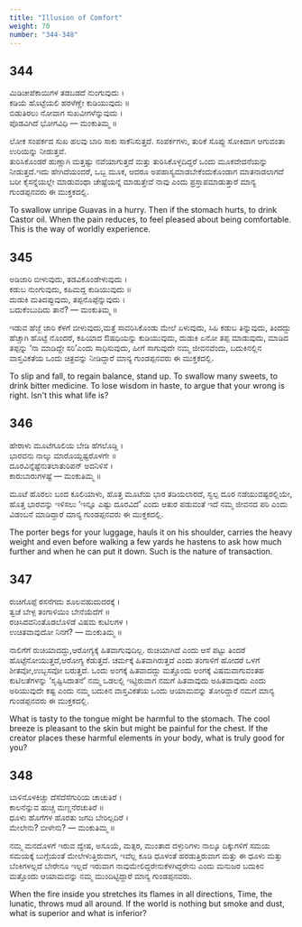 ```yaml
---
title: "Illusion of Comfort"
weight: 70
number: "344-348"
---
```


## 344

ಮಿಡಿಚೀಪೆಕಾಯಿಗಳ ತಡಬಡದೆ ನುಂಗುವುದು ।  
ಕಡಿಯೆ ಹೊಟ್ಟೆಯಲಿ ಹರಳೆಣ್ಣೇ ಕುಡಿಯುವುದು ॥  
ಬಿಡುತಿರಲು ನೋವಾಗ ಸುಖವೀಗಳೆನ್ನುವುದು ।  
ಪೊಡವಿಗಿದೆ ಭೋಗವಿಧಿ — ಮಂಕುತಿಮ್ಮ ॥

ಲೋಕ ಸಂಪರ್ಕದ ಸುಖ ಹಲವು ಬಾರಿ ಸಾಕು ಸಾಕೆನಿಸುತ್ತದೆ. ಸಂಪರ್ಕಗಳು, ತುರಿಕೆ ಸೊಪ್ಪು ಸೋಕಿದಾಗ ಆಗುವಂತಾ ಉರಿಯನ್ನು ನೀಡುತ್ತವೆ.  
 ತುರಿಸಿಕೊಂಡರೆ ಹುಣ್ಣಾಗಿ ಮತ್ತಷ್ಟು ನವೆಯಾಗುತ್ತದೆ ಮತ್ತು ತುರಿಸಿಕೊಳ್ಳದಿದ್ದರೆ ಒಂದು ಮೂಕವೇದನೆಯನ್ನು ನೀಡುತ್ತದೆ.ಇದು ಹೇಗಿದೆಯಂದರೆ, ಒಬ್ಬ ಮೂಕ, ಆದರೂ ಅಪಹಾಸ್ಯಮಾಡಬೇಕೆಂದುಕೊಂಡಾಗ ಮಾತನಾಡಲಾಗದೆ ಬರೀ ಕೈಸನ್ನೆಯಲ್ಲೇ ಮಾಡುವಂಥಾ ಚೇಷ್ಟೆಯನ್ನೆ ಮಾಡುತ್ತೇವೆ ನಾವು ಎಂದು ಪ್ರಸ್ತಾಪಮಾಡುತ್ತಾರೆ ಮಾನ್ಯ ಗುಂಡಪ್ಪನವರು ಈ ಮುಕ್ತಕದಲ್ಲಿ.

To swallow unripe Guavas in a hurry. Then if the stomach hurts, to drink Castor oil. When the pain reduces, to feel pleased about being comfortable. This is the way of worldly experience.

## 345

ಅಡಿಜಾರಿ ಬೀಳುವುದು, ತಡವಿಕೊಂಡೇಳುವುದು ।  
ಕಡುಬ ನುಂಗುವುದು, ಕಹಿಮದ್ದ ಕುಡಿಯುವುದು ॥  
ದುಡುಕಿ ಮತಿದಪ್ಪುವುದು, ತಪ್ಪನೊಪ್ಪೆನ್ನುವುದು ।  
ಬದುಕೆಂಬುದಿದು ತಾನೆ? — ಮಂಕುತಿಮ್ಮ ॥

ಇಡುವ ಹೆಜ್ಜೆ ಜಾರಿ ಕೆಳಗೆ ಬೀಳುವುದು,ಮತ್ತೆ ಸಾವರಿಸಿಕೊಂಡು ಮೇಲೆ ಏಳುವುದು, ಸಿಹಿ ಕಡುಬ ತಿನ್ನುವುದು, ತಿಂದದ್ದು ಹೆಚ್ಚಾಗಿ ಹೊಟ್ಟೆ ನೊಂದರೆ, ಕಹಿಯಾದ ಔಷಧಿಯನ್ನು ಕುಡಿಯುವುದು, ದುಡುಕಿ ಏನೋ ತಪ್ಪ ಮಾಡುವುದು, ಮಾಡಿದ ತಪ್ಪನ್ನು ‘ನಾ ಮಾಡಿದ್ದೇ ಸರಿ’ಎಂದು ಸಾಧಿಸುವುದು, ಹೀಗೆ ಸಾಗುವುದೇ ನಮ್ಮ ಜೀವನವೆಂದು, ಬದುಕಿನಲ್ಲಿನ ವಾಸ್ತವಿಕತೆಯ ಒಂದು ಚಿತ್ರವನ್ನು ನೀಡಿದ್ದಾರೆ ಮಾನ್ಯ ಗುಂಡಪ್ಪನವರು ಈ ಮುಕ್ತಕದಲ್ಲಿ.

To slip and fall, to regain balance, stand up. To swallow many sweets, to drink bitter medicine. To lose wisdom in haste, to argue that your wrong is right. Isn't this what life is?

## 346

ಹೇರಾಳು ಮೂಟೆಗೂಲಿಯ ಬೇಡಿ ಹೆಗಲೊಡ್ಡಿ ।  
ಭಾರವನು ನಾಲ್ಕು ಮಾರೊಯ್ದಷ್ಟರೊಳಗೇ ॥  
ದೂರವಿನ್ನೆಷ್ಟೆನುತಲಾತುರಿಪನ್ ಅದನಿಳಿಸೆ ।  
ಕಾರುಬಾರುಗಳಷ್ಟೆ — ಮಂಕುತಿಮ್ಮ ॥

ಮೂಟೆ ಹೊರಲು ಬಂದ ಕೂಲಿಯಾಳು, ಹೊತ್ತ ಮೂಟೆಯ ಭಾರ ತಡಿಯಲಾರದೆ, ಸ್ವಲ್ಪ ದೂರ ನಡೆಯುವಷ್ಟರಲ್ಲಿಯೇ, ಹೊತ್ತ ಭಾರವನ್ನು ಇಳಿಸಲು ‘ಇನ್ನೂ ಎಷ್ಟು ದೂರವಿದೆ’ ಎಂದು ಆತುರ ಪಡುವಂತೆ ಇದೆ ನಮ್ಮ ಜೀವನದ ಪರಿ ಎಂದು ವಿಡಂಬನೆ ಮಾಡಿದ್ದಾರೆ ಮಾನ್ಯ ಗುಂಡಪ್ಪನವರು ಈ ಮುಕ್ತಕದಲ್ಲಿ.

The porter begs for your luggage, hauls it on his shoulder, carries the heavy weight and even before walking a few yards he hastens to ask how much further and when he can put it down. Such is the nature of transaction.

## 347

ರುಚಿಗೊಪ್ಪೆ ರಸನೆಗದು ಶೂಲವಹುದುದರಕ್ಕೆ ।  
ತ್ವಚೆ ಬೇಳ್ಪ ತಂಗಾಳಿಯಿಂ ಬೇನೆಯೆದೆಗೆ ॥  
ರಚಿಸಿದವನಿಂತೊಡಲೊಳಿಡೆ ವಿಷಮ ಕುಟಿಲಗಳ ।  
ಉಚಿತವಾವುದೋ ನಿನಗೆ? — ಮಂಕುತಿಮ್ಮ ॥

ನಾಲಿಗೆಗೆ ರುಚಿಯಾದದ್ದು,ಆರೋಗ್ಯಕ್ಕೆ ಹಿತವಾಗುವುದಿಲ್ಲ. ರುಚಿಯಾಗಿದೆ ಎಂದು ಆಸೆ ಪಟ್ಟು ತಿಂದರೆ ಹೊಟ್ಟೆನೋಯುತ್ತದೆ,ಆರೋಗ್ಯ ಕೆಡುತ್ತದೆ. ಚರ್ಮಕ್ಕೆ ಹಿತವಾಗಿರುತ್ತದೆ ಎಂದು ತಂಗಾಳಿಗೆ ಹೋದರೆ ಒಳಗೆ ಶೀತವೋ,ಉಬ್ಬಸವೋ ಬರುತ್ತದೆ. ಒಂದು ಅಂಗಕ್ಕೆ ಹಿತವಾದದ್ದು ಮತ್ತೊಂದು ಅಂಗಕ್ಕೆ ವಿಷಮವಾಗುವಂತಹ ಕುಟಿಲತೆಗಳನ್ನು ‘ಸೃಷ್ಟಿಸಿದಾತನೆ’ ನಮ್ಮ ಒಡಲಲ್ಲಿ ಇಟ್ಟಿರುವಾಗ ನಮಗೆ ಹಿತವಾವುದು ಅಹಿತವಾವುದು ಎಂದು ಅರಿಯುವುದೇ ಕಷ್ಟ ಎಂದು ನಮ್ಮ ಬದುಕಿನ ವಾಸ್ತವಿಕತೆಯ ಒಂದು ಆಯಾಮವನ್ನು ತೋರಿದ್ದಾರೆ ನಮಗೆ ಮಾನ್ಯ ಗುಂಡಪ್ಪನವರು ಈ ಮುಕ್ತಕದಲ್ಲಿ.

What is tasty to the tongue might be harmful to the stomach. The cool breeze is pleasant to the skin but might be painful for the chest. If the creator places these harmful elements in your body, what is truly good for you?

## 348

ಬಾಳಿನೊಳಕಿಚ್ಚು ದೆಸೆದೆಸೆಗುರಿಯ ಚಾಚುತಿರೆ ।  
ಕಾಲನೆನ್ನುವ ಹುಚ್ಚ ಮಣ್ಣನೆರಚುತಿರೆ ॥  
ಧೂಳು ಹೊಗೆಗಳ ಹೊರತು ಜಗದಿ ಬೇರಿಲ್ಲದಿರೆ ।  
ಮೇಲೇನು? ಬೀಳೇನು? — ಮಂಕುತಿಮ್ಮ ॥

ನಮ್ಮ ಮನದೊಳಗೆ ಇರುವ ದ್ವೇಷ, ಅಸೂಯೆ, ಮತ್ಸರ, ಮುಂತಾದ ದಳ್ಳುರಿಗಳು ನಾಲ್ಕೂ ದಿಕ್ಕುಗಳಿಗೆ ಸಮಯ ಸಮಯಕ್ಕೆ ಬುಗ್ಗೆಯಂತೆ ಮೇಲೇಳುತ್ತಿರುವಾಗ, ಇವೆಲ್ಲ ಕೂಡಿ ಧೂಳಂತೆ ಹರಡುತ್ತಿರುವಾಗ ಮತ್ತು ಈ ಧೂಳು ಮತ್ತು ಬೆಂಕಿಗಳಲ್ಲದೆ ಬೇರೇನೂ ಇಲ್ಲದೆ ಇರುವಾಗ ನಾವುಮೇಲಿದ್ದರೇನುಕೆಳಗಿದ್ದರೇನು ಎಂದು ಮನುಜರ ಬದುಕಿನ ಮತ್ತೊಂದು ಆಯಾಮವನ್ನು ನಮ್ಮ ಮುಂದಿಟ್ಟಿದ್ದಾರೆ ಮಾನ್ಯ ಗುಂಡಪ್ಪನವರು.

When the fire inside you stretches its flames in all directions, Time, the lunatic, throws mud all around. If the world is nothing but smoke and dust, what is superior and what is inferior?
